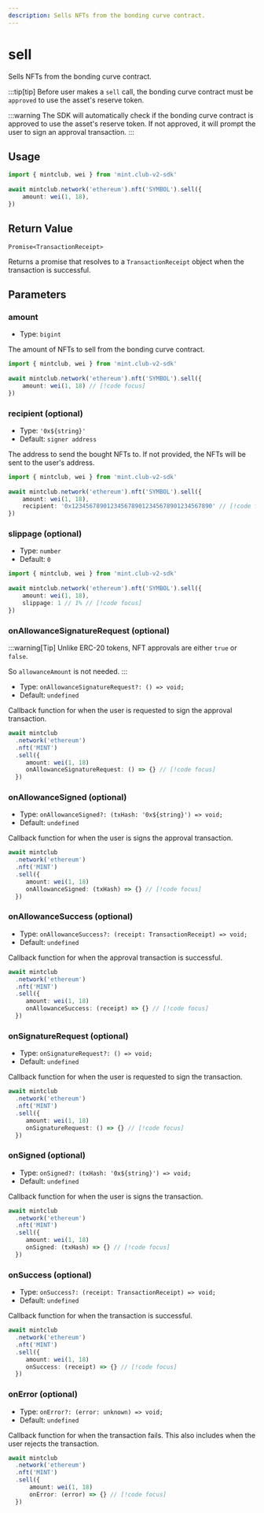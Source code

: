 ```yaml
---
description: Sells NFTs from the bonding curve contract.
---
```


# sell 

Sells NFTs from the bonding curve contract.

:::tip[tip]
Before user makes a `sell` call, the bonding curve contract must be `approved` to use the asset's reserve token.

:::warning
The SDK will automatically check if the bonding curve contract is approved to use the asset's reserve token. If not approved, it will prompt the user to sign an approval transaction. 
:::

## Usage

```ts twoslash [example.ts]
import { mintclub, wei } from 'mint.club-v2-sdk'
 
await mintclub.network('ethereum').nft('SYMBOL').sell({
	amount: wei(1, 18),
})
```

## Return Value

`Promise<TransactionReceipt>`

Returns a promise that resolves to a `TransactionReceipt` object when the transaction is successful.


## Parameters


### amount

- Type: `bigint`

The amount of NFTs to sell from the bonding curve contract.

```ts twoslash [example.ts]
import { mintclub, wei } from 'mint.club-v2-sdk'
 
await mintclub.network('ethereum').nft('SYMBOL').sell({
	amount: wei(1, 18) // [!code focus]
})
```

### recipient (optional)

- Type: `'0x${string}'`
- Default: `signer address`

The address to send the bought NFTs to. If not provided, the NFTs will be sent to the user's address.

```ts twoslash [example.ts]
import { mintclub, wei } from 'mint.club-v2-sdk'
 
await mintclub.network('ethereum').nft('SYMBOL').sell({
	amount: wei(1, 18),
	recipient: '0x1234567890123456789012345678901234567890' // [!code focus]
})
```

### slippage (optional)

- Type: `number`
- Default: `0`


```ts twoslash [example.ts]
import { mintclub, wei } from 'mint.club-v2-sdk'
 
await mintclub.network('ethereum').nft('SYMBOL').sell({
	amount: wei(1, 18),
	slippage: 1 // 1% // [!code focus]
})
```


### onAllowanceSignatureRequest (optional)

:::warning[Tip]
Unlike ERC-20 tokens, NFT approvals are either `true` or `false`. 

So `allowanceAmount` is not needed.
:::

- Type: `onAllowanceSignatureRequest?: () => void;`
- Default: `undefined`

Callback function for when the user is requested to sign the approval transaction.

```ts
await mintclub
  .network('ethereum')
  .nft('MINT')
  .sell({
	 amount: wei(1, 18)
	 onAllowanceSignatureRequest: () => {} // [!code focus]
  })
```


### onAllowanceSigned (optional)

- Type: `onAllowanceSigned?: (txHash: '0x${string}') => void;`
- Default: `undefined`


Callback function for when the user is signs the approval transaction.

```ts
await mintclub
  .network('ethereum')
  .nft('MINT')
  .sell({
	 amount: wei(1, 18)
	 onAllowanceSigned: (txHash) => {} // [!code focus]
  })
```

### onAllowanceSuccess (optional)

- Type: `onAllowanceSuccess?: (receipt: TransactionReceipt) => void;`
- Default: `undefined`


Callback function for when the approval transaction is successful.

```ts
await mintclub
  .network('ethereum')
  .nft('MINT')
  .sell({
     amount: wei(1, 18)
     onAllowanceSuccess: (receipt) => {} // [!code focus]
  })
```


### onSignatureRequest (optional)

- Type: `onSignatureRequest?: () => void;`
- Default: `undefined`

Callback function for when the user is requested to sign the transaction.

```ts
await mintclub
  .network('ethereum')
  .nft('MINT')
  .sell({
	 amount: wei(1, 18)
	 onSignatureRequest: () => {} // [!code focus]
  })
```

### onSigned (optional)

- Type: `onSigned?: (txHash: '0x${string}') => void;`
- Default: `undefined`


Callback function for when the user is signs the transaction.

```ts
await mintclub
  .network('ethereum')
  .nft('MINT')
  .sell({
	 amount: wei(1, 18)
	 onSigned: (txHash) => {} // [!code focus]
  })
```

### onSuccess (optional)

- Type: `onSuccess?: (receipt: TransactionReceipt) => void;`
- Default: `undefined`


Callback function for when the transaction is successful.

```ts
await mintclub
  .network('ethereum')
  .nft('MINT')
  .sell({
     amount: wei(1, 18)
     onSuccess: (receipt) => {} // [!code focus]
  })
```

### onError (optional)

- Type: `onError?: (error: unknown) => void;`
- Default: `undefined`

Callback function for when the transaction fails. This also includes when the user rejects the transaction.

```ts
await mintclub
  .network('ethereum')
  .nft('MINT')
  .sell({
	  amount: wei(1, 18)
	  onError: (error) => {} // [!code focus]
  })
```